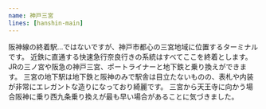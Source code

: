 ```yaml
---
name: 神戸三宮
lines: [hanshin-main]
---
```



阪神線の終着駅...ではないですが、神戸市都心の三宮地域に位置するターミナルです。
近鉄に直通する快速急行奈良行きの系統はすべてここを終着とします。
<AutoStationLink slug="sannnomiya--jr">JRの三ノ宮</AutoStationLink>や<AutoStationLink slug="kobe-sannnomiya--hankyu">阪急の神戸三宮</AutoStationLink>、<AutoStationLink slug="sannnomiya">ポートライナーと地下鉄</AutoStationLink>と乗り換えができます。
三宮の地下駅は地下鉄と阪神のみで駅舎は目立たないものの、表札や内装が非常にエレガントな造りになっており綺麗です。
三宮から<AutoStationLink slug="tennnoji">天王寺</AutoStationLink>に向かう場合阪神に乗り<AutoStationLink slug="nishikujo">西九条</AutoStationLink>乗り換えが最も早い場合があることに気づきました。
